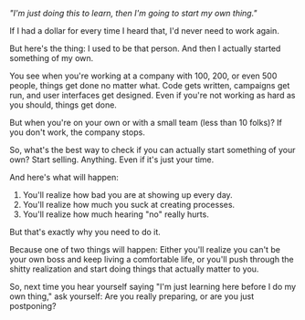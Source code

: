 *"I'm just doing this to learn, then I'm going to start my own thing."*

If I had a dollar for every time I heard that, I'd never need to work again.

But here's the thing: I used to be that person. And then I actually started something of my own.

You see when you're working at a company with 100, 200, or even 500 people, things get done no matter what. Code gets written, campaigns get run, and user interfaces get designed. Even if you're not working as hard as you should, things get done.

But when you're on your own or with a small team (less than 10 folks)? If you don't work, the company stops.

So, what's the best way to check if you can actually start something of your own? Start selling. Anything. Even if it's just your time.

And here's what will happen:

1. You'll realize how bad you are at showing up every day.
2. You'll realize how much you suck at creating processes.
3. You'll realize how much hearing "no" really hurts.

But that's exactly why you need to do it.

Because one of two things will happen: Either you'll realize you can't be your own boss and keep living a comfortable life, or you'll push through the shitty realization and start doing things that actually matter to you.

So, next time you hear yourself saying "I'm just learning here before I do my own thing," ask yourself: Are you really preparing, or are you just postponing?